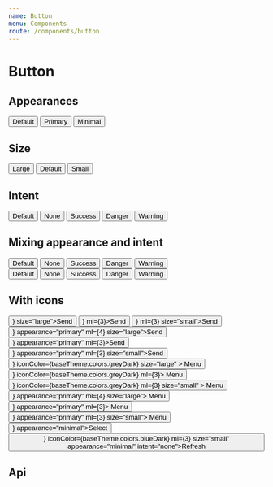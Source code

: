 ```yaml
---
name: Button
menu: Components
route: /components/button
---
```



# Button

## Appearances

<Playground>
  <Button>Default</Button>
  <Button appearance="primary" ml={3}>
    Primary
  </Button>
  <Button appearance="minimal" ml={3}>
    Minimal
  </Button>
</Playground>

## Size

<Playground>
  <Button size="large">Large</Button>
  <Button ml={3}>Default</Button>
  <Button size="small" ml={3}>
    Small
  </Button>
</Playground>

## Intent

<Playground>
  <Button>Default</Button>
  <Button intent="none" ml={3}>
    None
  </Button>
  <Button intent="success" ml={3}>
    Success
  </Button>
  <Button intent="danger" ml={3}>
    Danger
  </Button>
  <Button intent="warning" ml={3}>
    Warning
  </Button>
</Playground>

## Mixing appearance and intent

<Playground>
  <Button appearance="primary">Default</Button>
  <Button appearance="primary" intent="none" ml={3}>None</Button>
  <Button appearance="primary" intent="success" ml={3}>Success</Button>
  <Button appearance="primary" intent="danger" ml={3}>Danger</Button>
  <Button appearance="primary" intent="warning" ml={3}>Warning</Button>

  <div style={{marginTop: "24px"}}>
    <Button appearance="minimal">Default</Button>
    <Button appearance="minimal" intent="none" ml={3}>None</Button>
    <Button appearance="minimal" intent="success" ml={3}>Success</Button>
    <Button appearance="minimal" intent="danger" ml={3}>Danger</Button>
    <Button appearance="minimal" intent="warning" ml={3}>Warning</Button>
  </div>
</Playground>

## With icons

<Playground>
  <Button iconAfter={<Send/>} size="large">Send</Button>
  <Button iconAfter={<Send/>} ml={3}>Send</Button>
  <Button iconAfter={<Send/>} ml={3} size="small">Send</Button>
  <Button iconAfter={<Send/>} appearance="primary" ml={4} size="large">Send</Button>
  <Button iconAfter={<Send/>} appearance="primary" ml={3}>Send</Button>
  <Button iconAfter={<Send/>} appearance="primary" ml={3} size="small">Send</Button>

<div style={{ marginTop: "24px" }}>
  <Button
    iconBefore={<Menu />}
    iconColor={baseTheme.colors.greyDark}
    size="large"
  >
    Menu
  </Button>
  <Button iconBefore={<Menu />} iconColor={baseTheme.colors.greyDark} ml={3}>
    Menu
  </Button>
  <Button
    iconBefore={<Menu />}
    iconColor={baseTheme.colors.greyDark}
    ml={3}
    size="small"
  >
    Menu
  </Button>
  <Button iconBefore={<Menu />} appearance="primary" ml={4} size="large">
    Menu
  </Button>
  <Button iconBefore={<Menu />} appearance="primary" ml={3}>
    Menu
  </Button>
  <Button iconBefore={<Menu />} appearance="primary" ml={3} size="small">
    Menu
  </Button>
</div>

  <div style={{marginTop: "24px"}}>
    <Button iconAfter={<ExpandMore/>} appearance="minimal">Select</Button>
    <Button iconBefore={<Refresh/>} iconColor={baseTheme.colors.blueDark} ml={3} size="small" appearance="minimal" intent="none">Refresh</Button>
  </div>
</Playground>

## Api

<PropsTable of={Button} />
